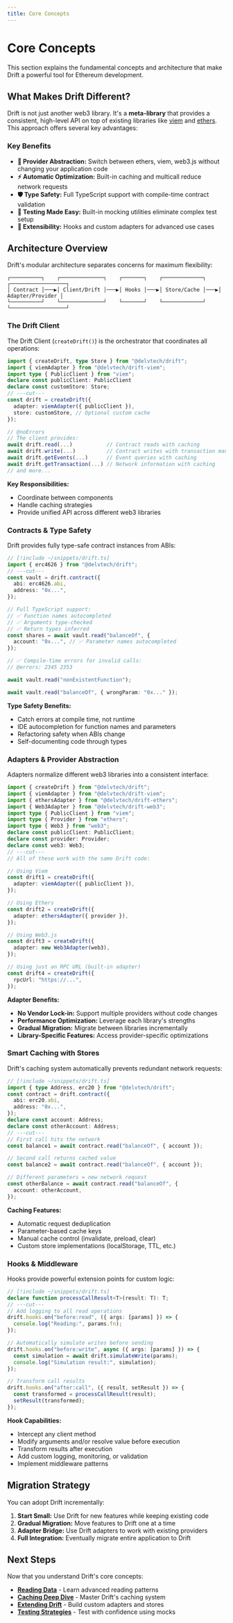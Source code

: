 ```yaml
---
title: Core Concepts
---
```


# Core Concepts

This section explains the fundamental concepts and architecture that make Drift
a powerful tool for Ethereum development.

## What Makes Drift Different?

Drift is not just another web3 library. It's a **meta-library** that provides a
consistent, high-level API on top of existing libraries like
[viem](https://viem.sh) and [ethers](https://ethers.org). This approach offers
several key advantages:

### Key Benefits

- **🔄 Provider Abstraction:** Switch between ethers, viem, web3.js without
  changing your application code
- **⚡ Automatic Optimization:** Built-in caching and multicall reduce network
  requests
- **🛡️ Type Safety:** Full TypeScript support with compile-time contract
  validation
- **🧪 Testing Made Easy:** Built-in mocking utilities eliminate complex test
  setup
- **🔌 Extensibility:** Hooks and custom adapters for advanced use cases

## Architecture Overview

Drift's modular architecture separates concerns for maximum flexibility:

```
┌──────────┐    ┌──────────────┐    ┌───────┐    ┌─────────────┐    ┌──────────────────┐
│ Contract │───▶│ Client/Drift │───▶│ Hooks │───▶│ Store/Cache │───▶│ Adapter/Provider │
└──────────┘    └──────────────┘    └───────┘    └─────────────┘    └──────────────────┘
```

### The Drift Client

The Drift Client (`createDrift()`) is the orchestrator that coordinates all
operations:

```ts twoslash
import { createDrift, type Store } from "@delvtech/drift";
import { viemAdapter } from "@delvtech/drift-viem";
import type { PublicClient } from "viem";
declare const publicClient: PublicClient
declare const customStore: Store;
// ---cut---
const drift = createDrift({
  adapter: viemAdapter({ publicClient }),
  store: customStore, // Optional custom cache
});

// @noErrors
// The client provides:
await drift.read(...)           // Contract reads with caching
await drift.write(...)          // Contract writes with transaction management
await drift.getEvents(...)      // Event queries with caching
await drift.getTransaction(...) // Network information with caching
// and more...
```

**Key Responsibilities:**

- Coordinate between components
- Handle caching strategies
- Provide unified API across different web3 libraries

### Contracts & Type Safety

Drift provides fully type-safe contract instances from ABIs:

```ts twoslash
// [!include ~/snippets/drift.ts]
import { erc4626 } from "@delvtech/drift";
// ---cut---
const vault = drift.contract({
  abi: erc4626.abi,
  address: "0x...",
});

// Full TypeScript support:
// ✅ Function names autocompleted
// ✅ Arguments type-checked
// ✅ Return types inferred
const shares = await vault.read("balanceOf", {
  account: "0x...", // ✅ Parameter names autocompleted
});

// ✅ Compile-time errors for invalid calls:
// @errors: 2345 2353

await vault.read("nonExistentFunction");

await vault.read("balanceOf", { wrongParam: "0x..." });
```

**Type Safety Benefits:**

- Catch errors at compile time, not runtime
- IDE autocompletion for function names and parameters
- Refactoring safety when ABIs change
- Self-documenting code through types

### Adapters & Provider Abstraction

Adapters normalize different web3 libraries into a consistent interface:

```ts twoslash
import { createDrift } from "@delvtech/drift";
import { viemAdapter } from "@delvtech/drift-viem";
import { ethersAdapter } from "@delvtech/drift-ethers";
import { Web3Adapter } from "@delvtech/drift-web3";
import type { PublicClient } from "viem";
import type { Provider } from "ethers";
import type { Web3 } from "web3";
declare const publicClient: PublicClient;
declare const provider: Provider;
declare const web3: Web3;
// ---cut---
// All of these work with the same Drift code:

// Using Viem
const drift1 = createDrift({
  adapter: viemAdapter({ publicClient }),
});

// Using Ethers
const drift2 = createDrift({
  adapter: ethersAdapter({ provider }),
});

// Using Web3.js
const drift3 = createDrift({
  adapter: new Web3Adapter(web3),
});

// Using just an RPC URL (built-in adapter)
const drift4 = createDrift({
  rpcUrl: "https://...",
});
```

**Adapter Benefits:**

- **No Vendor Lock-in:** Support multiple providers without code changes
- **Performance Optimization:** Leverage each library's strengths
- **Gradual Migration:** Migrate between libraries incrementally
- **Library-Specific Features:** Access provider-specific optimizations

### Smart Caching with Stores

Drift's caching system automatically prevents redundant network requests:

```ts twoslash
// [!include ~/snippets/drift.ts]
import { type Address, erc20 } from "@delvtech/drift";
const contract = drift.contract({
  abi: erc20.abi,
  address: "0x...",
});
declare const account: Address;
declare const otherAccount: Address;
// ---cut---
// First call hits the network
const balance1 = await contract.read("balanceOf", { account });

// Second call returns cached value
const balance2 = await contract.read("balanceOf", { account });

// Different parameters = new network request
const otherBalance = await contract.read("balanceOf", {
  account: otherAccount,
});
```

**Caching Features:**

- Automatic request deduplication
- Parameter-based cache keys
- Manual cache control (invalidate, preload, clear)
- Custom store implementations (localStorage, TTL, etc.)

### Hooks & Middleware

Hooks provide powerful extension points for custom logic:

```ts twoslash
// [!include ~/snippets/drift.ts]
declare function processCallResult<T>(result: T): T;
// ---cut---
// Add logging to all read operations
drift.hooks.on("before:read", ({ args: [params] }) => {
  console.log("Reading:", params.fn);
});

// Automatically simulate writes before sending
drift.hooks.on("before:write", async ({ args: [params] }) => {
  const simulation = await drift.simulateWrite(params);
  console.log("Simulation result:", simulation);
});

// Transform call results
drift.hooks.on("after:call", ({ result, setResult }) => {
  const transformed = processCallResult(result);
  setResult(transformed);
});
```

**Hook Capabilities:**

- Intercept any client method
- Modify arguments and/or resolve value before execution
- Transform results after execution
- Add custom logging, monitoring, or validation
- Implement middleware patterns

## Migration Strategy

You can adopt Drift incrementally:

1. **Start Small:** Use Drift for new features while keeping existing code
2. **Gradual Migration:** Move features to Drift one at a time
3. **Adapter Bridge:** Use Drift adapters to work with existing providers
4. **Full Integration:** Eventually migrate entire application to Drift

## Next Steps

Now that you understand Drift's core concepts:

- [**Reading Data**](/guides/reading-data) - Learn advanced reading patterns
- [**Caching Deep Dive**](/advanced/caching) - Master Drift's caching system
- [**Extending Drift**](/advanced/extending-drift) - Build custom adapters and
  stores
- [**Testing Strategies**](/guides/testing-strategies) - Test with confidence
  using mocks

